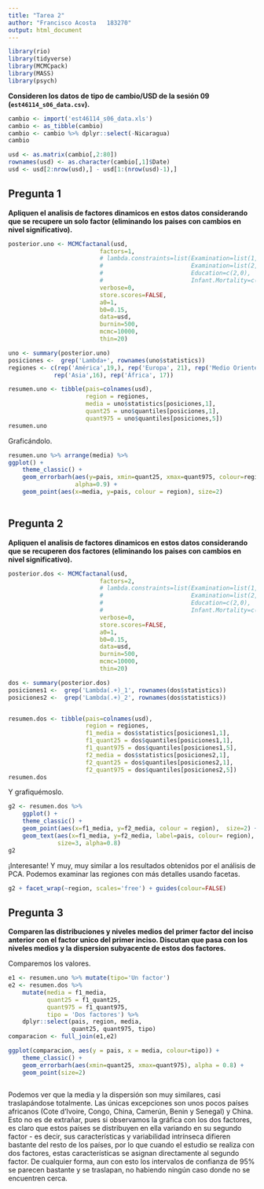 ```yaml
---
title: "Tarea 2"
author: "Francisco Acosta   183270"
output: html_document
---
```


```r
library(rio)
library(tidyverse)
library(MCMCpack)
library(MASS)
library(psych)
```

**Consideren los datos de tipo de cambio/USD de la sesión 09 (`est46114_s06_data.csv`).**

```r
cambio <- import('est46114_s06_data.xls')
cambio <- as_tibble(cambio)
cambio <- cambio %>% dplyr::select(-Nicaragua)
cambio
```

```r
usd <- as.matrix(cambio[,2:80])
rownames(usd) <- as.character(cambio[,1]$Date)
usd <- usd[2:nrow(usd),] - usd[1:(nrow(usd)-1),]
```

## Pregunta 1
**Apliquen el analisis de factores dinamicos en estos datos considerando que se recupere un solo factor (eliminando los paises con cambios en nivel significativo).**

```r
posterior.uno <- MCMCfactanal(usd, 
                          factors=1,
                          # lambda.constraints=list(Examination=list(1,"+"),
                          #                         Examination=list(2,"-"), 
                          #                         Education=c(2,0),
                          #                         Infant.Mortality=c(1,0)),
                          verbose=0, 
                          store.scores=FALSE, 
                          a0=1, 
                          b0=0.15,
                          data=usd, 
                          burnin=500,
                          mcmc=10000, 
                          thin=20)
```

```r
uno <- summary(posterior.uno)
posiciones <-  grep('Lambda+', rownames(uno$statistics))
regiones <- c(rep('América',19,), rep('Europa', 21), rep('Medio Oriente', 6), 
             rep('Asia',16), rep('África', 17))

resumen.uno <- tibble(pais=colnames(usd),
                      region = regiones,
                      media = uno$statistics[posiciones,1],
                      quant25 = uno$quantiles[posiciones,1],
                      quant975 = uno$quantiles[posiciones,5])
resumen.uno
```

Graficándolo.

```r
resumen.uno %>% arrange(media) %>% 
ggplot() +
    theme_classic() +
    geom_errorbarh(aes(y=pais, xmin=quant25, xmax=quant975, colour=region), 
                   alpha=0.9) +
    geom_point(aes(x=media, y=pais, colour = region), size=2)
    
```

## Pregunta 2
**Apliquen el analisis de factores dinamicos en estos datos considerando que se recuperen dos factores (eliminando los paises con cambios en nivel significativo).**

```r
posterior.dos <- MCMCfactanal(usd, 
                          factors=2,
                          # lambda.constraints=list(Examination=list(1,"+"),
                          #                         Examination=list(2,"-"), 
                          #                         Education=c(2,0),
                          #                         Infant.Mortality=c(1,0)),
                          verbose=0, 
                          store.scores=FALSE, 
                          a0=1, 
                          b0=0.15,
                          data=usd, 
                          burnin=500,
                          mcmc=10000, 
                          thin=20)
```

```r
dos <- summary(posterior.dos)
posiciones1 <-  grep('Lambda(.+)_1', rownames(dos$statistics))
posiciones2 <-  grep('Lambda(.+)_2', rownames(dos$statistics))


resumen.dos <- tibble(pais=colnames(usd),
                      region = regiones,
                      f1_media = dos$statistics[posiciones1,1],
                      f1_quant25 = dos$quantiles[posiciones1,1],
                      f1_quant975 = dos$quantiles[posiciones1,5],
                      f2_media = dos$statistics[posiciones2,1],
                      f2_quant25 = dos$quantiles[posiciones2,1],
                      f2_quant975 = dos$quantiles[posiciones2,5])
resumen.dos
```

Y grafiquémoslo.

```r
g2 <- resumen.dos %>% 
    ggplot() +
    theme_classic() +
    geom_point(aes(x=f1_media, y=f2_media, colour = region),  size=2) +
    geom_text(aes(x=f1_media, y=f2_media, label=pais, colour= region),
              size=3, alpha=0.8)
g2
```

¡Interesante! Y muy, muy similar a los resultados obtenidos por el análisis de PCA. Podemos examinar las regiones con más detalles usando facetas.

```r
g2 + facet_wrap(~region, scales='free') + guides(colour=FALSE)
```

## Pregunta 3

**Comparen las distribuciones y niveles medios del primer factor del inciso anterior con el factor unico del primer inciso. Discutan que pasa con los niveles medios y la dispersion subyacente de estos dos factores.**

Comparemos los valores.

```r

e1 <- resumen.uno %>% mutate(tipo='Un factor')
e2 <- resumen.dos %>% 
    mutate(media = f1_media,
           quant25 = f1_quant25,
           quant975 = f1_quant975,
           tipo = 'Dos factores') %>% 
    dplyr::select(pais, region, media, 
                  quant25, quant975, tipo)
comparacion <- full_join(e1,e2)

ggplot(comparacion, aes(y = pais, x = media, colour=tipo)) +
    theme_classic() +
    geom_errorbarh(aes(xmin=quant25, xmax=quant975), alpha = 0.8) +
    geom_point(size=2)
   
```

Podemos ver que la media y la dispersión son muy similares, casi traslapándose totalmente. Las únicas excepciones son unos pocos países africanos (Cote d'Ivoire, Congo, China, Camerún, Benin y Senegal) y China. Esto no es de extrañar, pues si observamos la gráfica con los dos factores, es claro que estos países se distribuyen en ella variando en su segundo factor - es decir, sus características y variabilidad intrínseca difieren bastante del resto de los países, por lo que cuando el estudio se realiza con dos factores, estas características se asignan directamente al segundo factor. De cualquier forma, aun con esto los intervalos de confianza de 95% se parecen bastante y se traslapan, no habiendo ningún caso donde no se encuentren cerca.





















